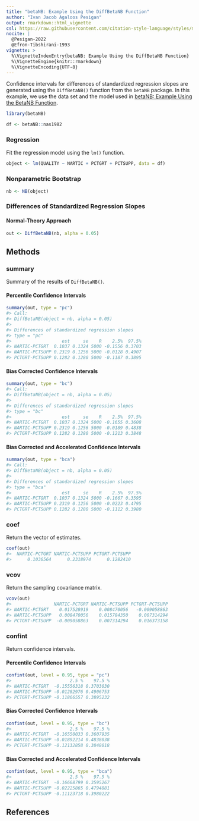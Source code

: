 ```yaml
---
title: "betaNB: Example Using the DiffBetaNB Function"
author: "Ivan Jacob Agaloos Pesigan"
output: rmarkdown::html_vignette
csl: https://raw.githubusercontent.com/citation-style-language/styles/master/apa.csl
nocite: |
  @Pesigan-2022
  @Efron-Tibshirani-1993
vignette: >
  %\VignetteIndexEntry{betaNB: Example Using the DiffBetaNB Function}
  %\VignetteEngine{knitr::rmarkdown}
  %\VignetteEncoding{UTF-8}
---
```




Confidence intervals for
differences of standardized regression slopes
are generated using
the `DiffBetaNB()` function from the `betaNB` package.
In this example,
we use the data set and the model used in
[betaNB: Example Using the BetaNB Function](example-beta-nb.html).


``` r
library(betaNB)
```




``` r
df <- betaNB::nas1982
```

### Regression

Fit the regression model using the `lm()` function.


``` r
object <- lm(QUALITY ~ NARTIC + PCTGRT + PCTSUPP, data = df)
```

### Nonparametric Bootstrap


``` r
nb <- NB(object)
```

### Differences of Standardized Regression Slopes

#### Normal-Theory Approach


``` r
out <- DiffBetaNB(nb, alpha = 0.05)
```

## Methods

### summary

Summary of the results of `DiffBetaNB()`.

#### Percentile Confidence Intervals


``` r
summary(out, type = "pc")
#> Call:
#> DiffBetaNB(object = nb, alpha = 0.05)
#> 
#> Differences of standardized regression slopes
#> type = "pc"
#>                   est     se    R    2.5%  97.5%
#> NARTIC-PCTGRT  0.1037 0.1324 5000 -0.1556 0.3703
#> NARTIC-PCTSUPP 0.2319 0.1256 5000 -0.0128 0.4907
#> PCTGRT-PCTSUPP 0.1282 0.1280 5000 -0.1187 0.3895
```

#### Bias Corrected Confidence Intervals


``` r
summary(out, type = "bc")
#> Call:
#> DiffBetaNB(object = nb, alpha = 0.05)
#> 
#> Differences of standardized regression slopes
#> type = "bc"
#>                   est     se    R    2.5%  97.5%
#> NARTIC-PCTGRT  0.1037 0.1324 5000 -0.1655 0.3608
#> NARTIC-PCTSUPP 0.2319 0.1256 5000 -0.0189 0.4838
#> PCTGRT-PCTSUPP 0.1282 0.1280 5000 -0.1213 0.3848
```

#### Bias Corrected and Accelerated Confidence Intervals


``` r
summary(out, type = "bca")
#> Call:
#> DiffBetaNB(object = nb, alpha = 0.05)
#> 
#> Differences of standardized regression slopes
#> type = "bca"
#>                   est     se    R    2.5%  97.5%
#> NARTIC-PCTGRT  0.1037 0.1324 5000 -0.1667 0.3595
#> NARTIC-PCTSUPP 0.2319 0.1256 5000 -0.0223 0.4795
#> PCTGRT-PCTSUPP 0.1282 0.1280 5000 -0.1112 0.3980
```

### coef

Return the vector of estimates.


``` r
coef(out)
#>  NARTIC-PCTGRT NARTIC-PCTSUPP PCTGRT-PCTSUPP 
#>      0.1036564      0.2318974      0.1282410
```

### vcov

Return the sampling covariance matrix.


``` r
vcov(out)
#>                NARTIC-PCTGRT NARTIC-PCTSUPP PCTGRT-PCTSUPP
#> NARTIC-PCTGRT    0.017528919    0.008470056   -0.009058863
#> NARTIC-PCTSUPP   0.008470056    0.015784350    0.007314294
#> PCTGRT-PCTSUPP  -0.009058863    0.007314294    0.016373158
```

### confint

Return confidence intervals.

#### Percentile Confidence Intervals


``` r
confint(out, level = 0.95, type = "pc")
#>                      2.5 %    97.5 %
#> NARTIC-PCTGRT  -0.15556318 0.3703030
#> NARTIC-PCTSUPP -0.01282976 0.4906753
#> PCTGRT-PCTSUPP -0.11866557 0.3895232
```

#### Bias Corrected Confidence Intervals


``` r
confint(out, level = 0.95, type = "bc")
#>                      2.5 %    97.5 %
#> NARTIC-PCTGRT  -0.16550033 0.3607935
#> NARTIC-PCTSUPP -0.01892214 0.4838038
#> PCTGRT-PCTSUPP -0.12132858 0.3848018
```

#### Bias Corrected and Accelerated Confidence Intervals


``` r
confint(out, level = 0.95, type = "bca")
#>                      2.5 %    97.5 %
#> NARTIC-PCTGRT  -0.16668799 0.3595267
#> NARTIC-PCTSUPP -0.02225865 0.4794881
#> PCTGRT-PCTSUPP -0.11123718 0.3980222
```

## References
